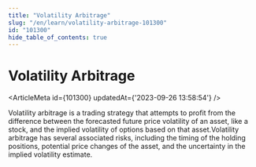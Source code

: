 ```yaml
---
title: "Volatility Arbitrage"
slug: "/en/learn/volatility-arbitrage-101300"
id: "101300"
hide_table_of_contents: true
---
```



# Volatility Arbitrage

<ArticleMeta id={101300} updatedAt={'2023-09-26 13:58:54'} />
<div className='border-solid border-b border-t-0 my-4 border-[var(--ifm-color-gray-300)]' />

Volatility arbitrage is a trading strategy that attempts to profit from the difference between the forecasted future price volatility of an asset, like a stock, and the implied volatility of options based on that asset.Volatility arbitrage has several associated risks, including the timing of the holding positions, potential price changes of the asset, and the uncertainty in the implied volatility estimate.
